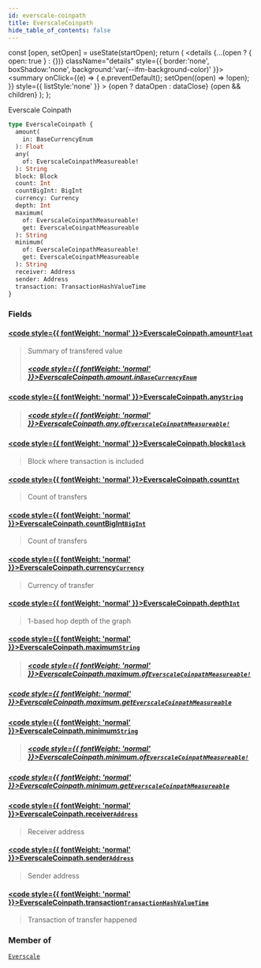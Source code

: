```yaml
---
id: everscale-coinpath
title: EverscaleCoinpath
hide_table_of_contents: false
---
```







  const [open, setOpen] = useState(startOpen);
  return (
    <details {...(open ? { open: true } : {})} className="details" style={{ border:'none', boxShadow:'none', background:'var(--ifm-background-color)' }}>
      <summary
        onClick={(e) => {
          e.preventDefault();
          setOpen((open) => !open);
        }}
        style={{ listStyle:'none' }}
      >
      {open ? dataOpen : dataClose}
      </summary>
      {open && children}
    </details>
  );
};








Everscale Coinpath


```graphql
type EverscaleCoinpath {
  amount(
    in: BaseCurrencyEnum
  ): Float
  any(
    of: EverscaleCoinpathMeasureable!
  ): String
  block: Block
  count: Int
  countBigInt: BigInt
  currency: Currency
  depth: Int
  maximum(
    of: EverscaleCoinpathMeasureable!
    get: EverscaleCoinpathMeasureable
  ): String
  minimum(
    of: EverscaleCoinpathMeasureable!
    get: EverscaleCoinpathMeasureable
  ): String
  receiver: Address
  sender: Address
  transaction: TransactionHashValueTime
}
```




### Fields

#### [<code style={{ fontWeight: 'normal' }}>EverscaleCoinpath.<b>amount</b></code>](#)<Bullet />[`Float`](/docs/graphql-reference/scalars/float) <Badge class="badge badge--secondary" text="scalar"/> 
> 
> 
> Summary of transfered value
> ##### [<code style={{ fontWeight: 'normal' }}>EverscaleCoinpath.amount.<b>in</b></code>](#)<Bullet />[`BaseCurrencyEnum`](/docs/graphql-reference/enums/base-currency-enum) <Badge class="badge badge--secondary" text="enum"/> 
> 
> 
> 
> 

#### [<code style={{ fontWeight: 'normal' }}>EverscaleCoinpath.<b>any</b></code>](#)<Bullet />[`String`](/docs/graphql-reference/scalars/string) <Badge class="badge badge--secondary" text="scalar"/> 
> 
> 
> 
> ##### [<code style={{ fontWeight: 'normal' }}>EverscaleCoinpath.any.<b>of</b></code>](#)<Bullet />[`EverscaleCoinpathMeasureable!`](/docs/graphql-reference/enums/everscale-coinpath-measureable) <Badge class="badge badge--secondary" text="non-null"/> <Badge class="badge badge--secondary" text="enum"/> 
> 
> 
> 
> 

#### [<code style={{ fontWeight: 'normal' }}>EverscaleCoinpath.<b>block</b></code>](#)<Bullet />[`Block`](/docs/graphql-reference/objects/block) <Badge class="badge badge--secondary" text="object"/> 
> 
> 
> Block where transaction is included
> 

#### [<code style={{ fontWeight: 'normal' }}>EverscaleCoinpath.<b>count</b></code>](#)<Bullet />[`Int`](/docs/graphql-reference/scalars/int) <Badge class="badge badge--secondary" text="scalar"/> 
> 
> 
> Count of transfers
> 

#### [<code style={{ fontWeight: 'normal' }}>EverscaleCoinpath.<b>countBigInt</b></code>](#)<Bullet />[`BigInt`](/docs/graphql-reference/scalars/big-int) <Badge class="badge badge--secondary" text="scalar"/> 
> 
> 
> Count of transfers
> 

#### [<code style={{ fontWeight: 'normal' }}>EverscaleCoinpath.<b>currency</b></code>](#)<Bullet />[`Currency`](/docs/graphql-reference/objects/currency) <Badge class="badge badge--secondary" text="object"/> 
> 
> 
> Currency of transfer
> 

#### [<code style={{ fontWeight: 'normal' }}>EverscaleCoinpath.<b>depth</b></code>](#)<Bullet />[`Int`](/docs/graphql-reference/scalars/int) <Badge class="badge badge--secondary" text="scalar"/> 
> 
> 
> 1-based hop depth of the graph
> 

#### [<code style={{ fontWeight: 'normal' }}>EverscaleCoinpath.<b>maximum</b></code>](#)<Bullet />[`String`](/docs/graphql-reference/scalars/string) <Badge class="badge badge--secondary" text="scalar"/> 
> 
> 
> 
> ##### [<code style={{ fontWeight: 'normal' }}>EverscaleCoinpath.maximum.<b>of</b></code>](#)<Bullet />[`EverscaleCoinpathMeasureable!`](/docs/graphql-reference/enums/everscale-coinpath-measureable) <Badge class="badge badge--secondary" text="non-null"/> <Badge class="badge badge--secondary" text="enum"/> 
> 
> 
> 
> 

##### [<code style={{ fontWeight: 'normal' }}>EverscaleCoinpath.maximum.<b>get</b></code>](#)<Bullet />[`EverscaleCoinpathMeasureable`](/docs/graphql-reference/enums/everscale-coinpath-measureable) <Badge class="badge badge--secondary" text="enum"/> 
> 
> 
> 
> 

#### [<code style={{ fontWeight: 'normal' }}>EverscaleCoinpath.<b>minimum</b></code>](#)<Bullet />[`String`](/docs/graphql-reference/scalars/string) <Badge class="badge badge--secondary" text="scalar"/> 
> 
> 
> 
> ##### [<code style={{ fontWeight: 'normal' }}>EverscaleCoinpath.minimum.<b>of</b></code>](#)<Bullet />[`EverscaleCoinpathMeasureable!`](/docs/graphql-reference/enums/everscale-coinpath-measureable) <Badge class="badge badge--secondary" text="non-null"/> <Badge class="badge badge--secondary" text="enum"/> 
> 
> 
> 
> 

##### [<code style={{ fontWeight: 'normal' }}>EverscaleCoinpath.minimum.<b>get</b></code>](#)<Bullet />[`EverscaleCoinpathMeasureable`](/docs/graphql-reference/enums/everscale-coinpath-measureable) <Badge class="badge badge--secondary" text="enum"/> 
> 
> 
> 
> 

#### [<code style={{ fontWeight: 'normal' }}>EverscaleCoinpath.<b>receiver</b></code>](#)<Bullet />[`Address`](/docs/graphql-reference/objects/address) <Badge class="badge badge--secondary" text="object"/> 
> 
> 
> Receiver address
> 

#### [<code style={{ fontWeight: 'normal' }}>EverscaleCoinpath.<b>sender</b></code>](#)<Bullet />[`Address`](/docs/graphql-reference/objects/address) <Badge class="badge badge--secondary" text="object"/> 
> 
> 
> Sender address
> 

#### [<code style={{ fontWeight: 'normal' }}>EverscaleCoinpath.<b>transaction</b></code>](#)<Bullet />[`TransactionHashValueTime`](/docs/graphql-reference/objects/transaction-hash-value-time) <Badge class="badge badge--secondary" text="object"/> 
> 
> 
> Transaction of transfer happened
> 



### Member of

[`Everscale`](/docs/graphql-reference/objects/everscale)  <Badge class="secondary" text="object"/>

